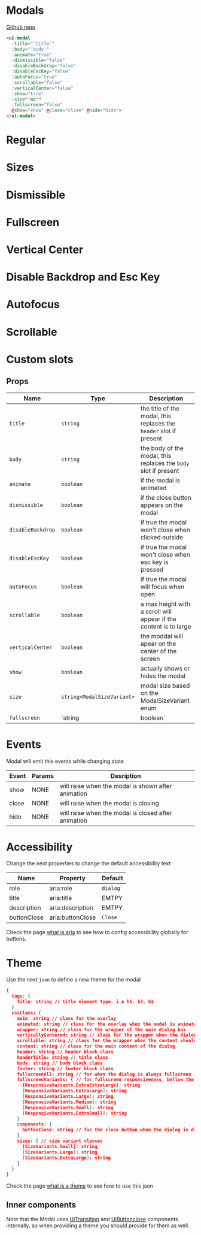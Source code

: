 
# Modals

[Github repo](https://github.com/unicoderns/ui/tree/master/packages/modal)

```html
<ui-modal
  :title="'title'"
  :body="'body'"
  :animate="true"
  :dismissible="false"
  :disableBackdrop="false"
  :disableEscKey="false"
  :autoFocus="true"
  :scrollable="false"
  :verticalCenter="false"
  :show="true"
  :size"'md'"
  :fullscreen="false"
  @show="show" @close="close" @hide="hide">
</ui-modal>
```

# Regular

<Canvas>
  <Story id="ui-bootstrap-modal--normal" />
</Canvas>

# Sizes

<Canvas>
  <Story id="ui-bootstrap-modal--small" />
  <Story id="ui-bootstrap-modal--large" />
  <Story id="ui-bootstrap-modal--extra-large" />
</Canvas>

# Dismissible

<Canvas>
  <Story id="ui-bootstrap-modal--dismissible" />
</Canvas>

# Fullscreen

<Canvas>
  <Story id="ui-bootstrap-modal--fullscreen" />
</Canvas>

# Vertical Center

<Canvas>
  <Story id="ui-bootstrap-modal--vertical-center" />
</Canvas>

# Disable Backdrop and Esc Key

<Canvas>
  <Story id="ui-bootstrap-modal--disable-backdrop" />
</Canvas>

# Autofocus

<Canvas>
  <Story id="ui-bootstrap-modal--autofocus" />
</Canvas>

# Scrollable

<Canvas>
  <Story id="ui-bootstrap-modal--scrollable" />
</Canvas>

# Custom slots

<Canvas>
  <Story id="ui-bootstrap-modal--custom-slots" />
</Canvas>

## Props

| Name | Type  | Description |
| ---- | ---- | ----------- |
| `title` | `string` | the title of the modal, this replaces the `header` slot if present |
| `body` | `string` | the body of the modal, this replaces the `body` slot if present |
| `animate` | `boolean` | if the modal is animated |
| `dismissible` | `boolean` | if the close button appears on the modal |
| `disableBackdrop` | `boolean` | if true the modal won't close when clicked outside |
| `disableEscKey` | `boolean` | if true the modal won't close when esc key is pressed |
| `autoFocus` | `boolean` | if true the modal will focus when open |
| `scrollable` | `boolean` | a max height with a scroll will appear if the content is to large |
| `verticalCenter` | `boolean` | the moddal will apear on the center of the screen |
| `show` | `boolean` | actually shows or hides the modal |
| `size` | `string<ModalSizeVariant>` | modal size based on the ModalSizeVariant enum  |
| `fullscreen` | `string<ResponsiveVariant> | boolean` | if true the modal will always be fullscreen, or if string it will be fullscreen if the breakpoint is bellow given ResponsiveVariant enum value |

# Events
Modal will emit this events while changing state

| Event | Params | Desription |
| ---- | ---- | ----------- |
| show | NONE | will raise when the modal is shown after animation |
| close | NONE | will raise when the modal is closing |
| hide | NONE | will raise when the modal is closed after animation |

# Accessibility
Change the next properties to change the default accessibility text

| Name | Property | Default |
| ---- | ---- | ----------- |
| role | aria:role | `dialog` |
| title | aria:title | EMTPY |
| description | aria:description | EMTPY |
| buttonClose | aria:buttonClose | `Close` |


Check the page [what is aria](/docs/docs-aria--page#what-is-aria-config) to see how to config accessibility globally for buttons.

# Theme
Use the next `json` to define a new theme for the modal

```json
{
  tags: {
    title: string // title element type. i.e h5, h3, h1
  }
  cssClass: {
    main: string // class for the overlay
    animated: string // class for the overlay when the modal is animated
    wrapper: string // class for the wrapper of the main dialog box
    verticallyCentered: string // class for the wrapper when the dialog is centerd vertically
    scrollable: string // class for the wrapper when the content should be scrollable
    content: string // class for the main content of the dialog
    header: string // header block class
    headerTitle: string // title class
    body: string // body block class
    footer: string // footer block class
    fullscreenAll: string // for when the dialog is always fullscreen
    fullscreenVariants: { // for fullscreen responsiveness, bellow the given variant
      [ResponsiveVariants.ExtraExtraLarge]: string
      [ResponsiveVariants.ExtraLarge]: string
      [ResponsiveVariants.Large]: string
      [ResponsiveVariants.Medium]: string
      [ResponsiveVariants.Small]: string
      [ResponsiveVariants.ExtraSmall]: string
    }
    components: {
      buttonClose: string // for the close button when the dialog is dismissible
    }
    sizes: { // size variant classes
      [SizeVariants.Small]: string
      [SizeVariants.Large]: string
      [SizeVariants.ExtraLarge]: string
    }
  }
}
```

Check the page [what is a theme](/docs/docs-theming--page#what-is-a-theme) to see how to use this json

## Inner components

Note that the Modal uses [UiTransition](?path=/docs/ui-bootstrap-transition-default&args=#transitions) and [UiButtonclose](?path=/docs/ui-bootstrap-closebutton--default&args=#close-button) components internally, so when providing a theme you should provide for them as well.